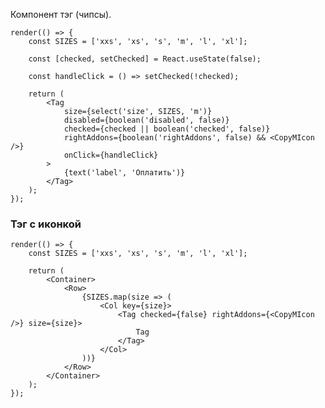 
Компонент тэг (чипсы).

```tsx live
render(() => {
    const SIZES = ['xxs', 'xs', 's', 'm', 'l', 'xl'];

    const [checked, setChecked] = React.useState(false);

    const handleClick = () => setChecked(!checked);

    return (
        <Tag
            size={select('size', SIZES, 'm')}
            disabled={boolean('disabled', false)}
            checked={checked || boolean('checked', false)}
            rightAddons={boolean('rightAddons', false) && <CopyMIcon />}
            onClick={handleClick}
        >
            {text('label', 'Оплатить')}
        </Tag>
    );
});
```

### Тэг с иконкой

```tsx live
render(() => {
    const SIZES = ['xxs', 'xs', 's', 'm', 'l', 'xl'];

    return (
        <Container>
            <Row>
                {SIZES.map(size => (
                    <Col key={size}>
                        <Tag checked={false} rightAddons={<CopyMIcon />} size={size}>
                            Tag
                        </Tag>
                    </Col>
                ))}
            </Row>
        </Container>
    );
});
```
